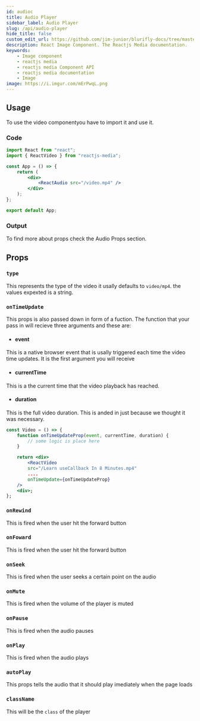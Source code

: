 ```yaml
---
id: audioc
title: Audio Player
sidebar_label: Audio Player
slug: /api/audio-player
hide_title: false
custom_edit_url: https://github.com/jim-junior/blurifly-docs/tree/master/reactjs-media/audioc.mdx
description: React Image Component. The Reactjs Media documentation.
keywords:
    - Image component
    - reactjs media
    - reactjs media Component API
    - reactjs media documentation
    - Image
image: https://i.imgur.com/mErPwqL.png
---
```



## Usage

To use the video componentyou have to import it and use it.

### Code

```jsx
import React from "react";
import { ReactVideo } from "reactjs-media";

const App = () => {
	return (
		<div>
			<ReactAudio src="/video.mp4" />
		</div>
	);
};

export default App;
```

### Output

<ReactAudio src="/video.mp4" />

To find more about props check the Audio Props section.

## Props

### `type`

This represents the type of the video it usally defaults to `video/mp4`. the values expexted is a string.

### `onTimeUpdate`

This props is also passed down in form of a fuction. The function that your pass in will recieve three arguments and these are:

-   #### event

This is a native browser event that is usally triggered each time the video time updates. It is the first argument you will receive

-   #### currentTime

This is a the current time that the video playback has reached.

-   #### duration

This is the full video duration. This is anded in just because we thought it was necessary.

```jsx {10}
const Video = () => {
    function onTimeUpdateProp(event, currentTime, duration) {
        // some logic is place here
    }

	return <div>
        <ReactVideo
        src="/Learn useCallback In 8 Minutes.mp4"
        ....
        onTimeUpdate={onTimeUpdateProp}
    />
    <div>;
};
```

### `onRewind`

This is fired when the user hit the forward button

### `onFoward`

This is fired when the user hit the forward button

### `onSeek`

This is fired when the user seeks a certain point on the audio

### `onMute`

This is fired when the volume of the player is muted

### `onPause`

This is fired when the audio pauses

### `onPlay`

This is fired when the audio plays

### `autoPlay`

This props tells the audio that it should play imediately when the page loads

### `className`

This will be the `class` of the player

